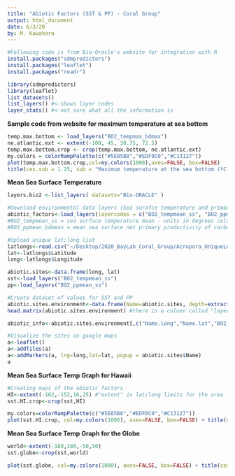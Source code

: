 ```yaml
---
title: "Abiotic Factors (SST & PP) - Coral Group"
output: html_document
date: 6/3/20
by: M. Kawahara
---
```


```r
#Following code is from Bio-Oracle's website for integration with R
install.packages("sdmpredictors")
install.packages("leaflet")
install.packages("readr")

library(sdmpredictors)
library(leaflet)
list_datasets()
list_layers() #<-shows layer codes
layer_stats() #<-not sure what all the information is

```

**Sample code from website for maximum temperature at sea bottom**
```r
temp.max.bottom <- load_layers("BO2_tempmax_bdmax")
ne.atlantic.ext <- extent(-100, 45, 30.75, 72.5)
temp.max.bottom.crop <- crop(temp.max.bottom, ne.atlantic.ext)
my.colors = colorRampPalette(c("#5E85B8","#EDF0C0","#C13127"))
plot(temp.max.bottom.crop,col=my.colors(1000),axes=FALSE, box=FALSE)
title(cex.sub = 1.25, sub = "Maximum temperature at the sea bottom (ºC)")

```

**Mean Sea Surface Temperature**
```r
layers.bio2 <-list_layers( datasets="Bio-ORACLE" )

#Download environmental data layers (Sea surafce temperature and primary productivity at Sea Surface)
abiotic_factors<-load_layers(layercodes = c("BO2_tempmean_ss", "BO2_ppmean_ss"), equalarea=FALSE, rasterstack=TRUE)
#BO2_tempmean_ss = sea surface temperature mean - units in degrees celcius
#BO2_ppmean_bdmean = mean sea surface net primary productivity of carbon

#Upload unique lat;long list
latlongs<-read.csv("~/Desktop/2020_BayLab_Coral_Group/Acropora_UniqueLocations.csv")
lat<-latlongs$Latitude
long<-latlongs$Longitude

abiotic.sites<-data.frame(long, lat)
sst<-load_layers("BO2_tempmean_ss")
pp<-load_layers("BO2_ppmean_ss")

#Create dataset of values for SST and PP
abiotic.sites.environment<-data.frame(Name=abiotic.sites, depth=extract(sst,abiotic.sites[1:2]), extract(abiotic_factors, abiotic.sites[1:2]))
head.matrix(abiotic.sites.environment) #there is a column called "layer" but the values are the same as the ones in the SST so code in line 54 just pulls out the desired columns

abiotic_info<-abiotic.sites.environment[,c("Name.long","Name.lat","BO2_tempmean_ss","BO2_ppmean_ss")]

```


```r
#Visualize the sites on google maps
a<-leaflet()
a<-addTiles(a)
a<-addMarkers(a, lng=long,lat=lat, popup = abiotic.sites$Name)
a
```

**Mean Sea Surface Temp Graph for Hawaii**
```r
#Creating maps of the abiotic factors
HI<-extent(-162,-152,16,25) #"extent" is lat/long limits for the area
sst.HI.crop<-crop(sst,HI)

my.colors=colorRampPalette(c("#5E85B8","#EDF0C0","#C13127"))
plot(sst.HI.crop, col=my.colors(1000), axes=FALSE, box=FALSE) + title(cex.sub=1.25, sub="Mean Sea Surface Temperature")
```

**Mean Sea Surface Temp Graph for the Globe**
```r
world<-extent(-180,180,-50,50)
sst.globe<-crop(sst,world)

plot(sst.globe, col=my.colors(1000), axes=FALSE, box=FALSE) + title(cex.sub=1.25, sub="Mean Sea Surface Temperature")

```


